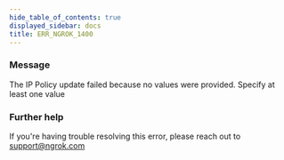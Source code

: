 ```yaml
---
hide_table_of_contents: true
displayed_sidebar: docs
title: ERR_NGROK_1400
---
```


### Message

The IP Policy update failed because no values were provided. Specify at least one value

<ErrorDetails />

### Further help

If you're having trouble resolving this error, please reach out to [support@ngrok.com](mailto:support@ngrok.com?subject=Help%20with%20ERR_NGROK_1400)
